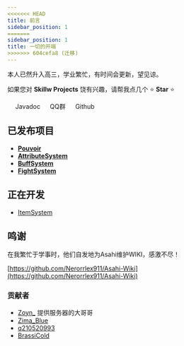 ```yaml
---
<<<<<<< HEAD
title: 前言
sidebar_position: 1
=======
sidebar_position: 1
title: 一切的开端
>>>>>>> 604cefa8 (迁移)
---
```



本人已然升入高三，学业繁忙，有时间会更新，望见谅。

如果您对 **Skillw Projects** 饶有兴趣，请帮我点几个 ⭐ **Star** ⭐  

&emsp; <Link link="https://doc.skillw.com/" color="#25c2a0">Javadoc</Link>   &emsp; <Link link="https://qm.qq.com/cgi-bin/qm/qr?k=_fXuJy4pt-t_9SwcI00GmP6oSGqYQqkY&jump_from=webapi&authKey=LugkhD2QsTUrKh+v0/Aj4QwYOdUh+oLYTrawtX1RpH4Ys7P30UOP7XglFWpAFsCD" color="#1877F2">QQ群</Link>  &emsp; <Link link="https://github.com/Skillw/Website" color="#BA2FFF">Github</Link>

## 已发布项目

- [**Pouvoir**](https://github.com/Glom-c/Pouvoir/)
- [**AttributeSystem**](https://github.com/Glom-c/AttributeSystem)
- [**BuffSystem**](https://github.com/Glom-c/BuffSystem)
- [**FightSystem**](https://github.com/Glom-c/FightSystem)

## 正在开发

- [ItemSystem](https://github.com/Glom-c/ItemSystem)

## 鸣谢

在我繁忙于学事时，他们自发地为Asahi维护WIKI，感激不尽！

 [https://github.com/Nerorrlex911/Asahi-Wiki](https://github.com/Nerorrlex911/Asahi-Wiki)

### 贡献者

- [Zoyn_](https://github.com/602723113) 提供服务器的大哥哥
- [Zima_Blue](https://github.com/Nerorrlex911)
- [q210520993](https://github.com/q210520993)
- [BrassiCold](https://github.com/BrassiCold)
